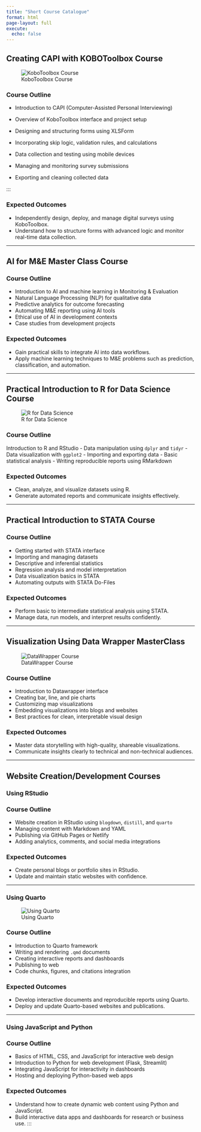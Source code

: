 ```yaml
---
title: "Short Course Catalogue"
format: html
page-layout: full
execute:
  echo: false
---
```


::: layout-panel
## Creating CAPI with KOBOToolbox Course

::: {.grid .gap-3}
::: g-col-6
![KoboToolbox Course](pics/data_collection.png)
:::

::: g-col-6}
### Course Outline
:::
:::

-   Introduction to CAPI (Computer-Assisted Personal Interviewing)

-   Overview of KoboToolbox interface and project setup

-    Designing and structuring forms using XLSForm

-    Incorporating skip logic, validation rules, and calculations

-    Data collection and testing using mobile devices

-    Managing and monitoring survey submissions

-   Exporting and cleaning collected data
:::

:::

### Expected Outcomes

-   Independently design, deploy, and manage digital surveys using KoboToolbox.
-   Understand how to structure forms with advanced logic and monitor real-time data collection.

------------------------------------------------------------------------

## AI for M&E Master Class Course

### Course Outline

-   Introduction to AI and machine learning in Monitoring & Evaluation
-   Natural Language Processing (NLP) for qualitative data
-   Predictive analytics for outcome forecasting
-   Automating M&E reporting using AI tools
-   Ethical use of AI in development contexts
-   Case studies from development projects

### Expected Outcomes

-   Gain practical skills to integrate AI into data workflows.
-   Apply machine learning techniques to M&E problems such as prediction, classification, and automation.

------------------------------------------------------------------------

## Practical Introduction to R for Data Science Course

::: {.grid .gap-3}
::: g-col-6
![R for Data Science](pics/R_data.png)
:::

::: g-col-6
### Course Outline

Introduction to R and RStudio - Data manipulation using `dplyr` and `tidyr` - Data visualization with `ggplot2` - Importing and exporting data - Basic statistical analysis - Writing reproducible reports using RMarkdown

### Expected Outcomes

-   Clean, analyze, and visualize datasets using R.
-   Generate automated reports and communicate insights effectively.
:::
:::

------------------------------------------------------------------------

## Practical Introduction to STATA Course

### Course Outline

-   Getting started with STATA interface
-   Importing and managing datasets
-   Descriptive and inferential statistics
-   Regression analysis and model interpretation
-   Data visualization basics in STATA
-   Automating outputs with STATA Do-Files

### Expected Outcomes

-   Perform basic to intermediate statistical analysis using STATA.
-   Manage data, run models, and interpret results confidently.

------------------------------------------------------------------------

## Visualization Using Data Wrapper MasterClass

::: {.grid .gap-4}
::: g-col-6
![DataWrapper Course](pics/datawrapper.png)
:::

::: g-col-6
### Course Outline

-   Introduction to Datawrapper interface
-   Creating bar, line, and pie charts
-   Customizing map visualizations
-   Embedding visualizations into blogs and websites
-   Best practices for clean, interpretable visual design

### Expected Outcomes

-   Master data storytelling with high-quality, shareable visualizations.
-   Communicate insights clearly to technical and non-technical audiences.
:::
:::

------------------------------------------------------------------------

## Website Creation/Development Courses

### Using RStudio

### Course Outline

-   Website creation in RStudio using `blogdown`, `distill`, and `quarto`
-   Managing content with Markdown and YAML
-   Publishing via GitHub Pages or Netlify
-   Adding analytics, comments, and social media integrations

### Expected Outcomes

-   Create personal blogs or portfolio sites in RStudio.
-   Update and maintain static websites with confidence.

------------------------------------------------------------------------

### Using Quarto

::: {.grid .gap-4}
::: g-col-6
![Using Quarto](pics/quarto.png)
:::

::: g-col-6
### Course Outline

-   Introduction to Quarto framework
-   Writing and rendering `.qmd` documents
-   Creating interactive reports and dashboards
-   Publishing to web
-   Code chunks, figures, and citations integration

### Expected Outcomes

-   Develop interactive documents and reproducible reports using Quarto.
-   Deploy and update Quarto-based websites and publications.
:::
:::

------------------------------------------------------------------------

### Using JavaScript and Python

### Course Outline

-   Basics of HTML, CSS, and JavaScript for interactive web design
-   Introduction to Python for web development (Flask, Streamlit)
-   Integrating JavaScript for interactivity in dashboards
-   Hosting and deploying Python-based web apps

### Expected Outcomes

-   Understand how to create dynamic web content using Python and JavaScript.
-   Build interactive data apps and dashboards for research or business use. :::
